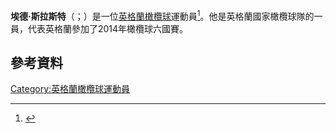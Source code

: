 '''埃德·斯拉斯特'''（{{lang-en|Ed Slater}}；{{bd|1988年|8月1日}}）是一位[[英格蘭|英格蘭]][[橄欖球|橄欖球]]運動員<ref>{{Cite web |url=http://www.leicestertigers.com/news/13347.php |title=Saxons debut delight for Slater |accessdate=2015-11-23 |archive-date=2016-08-27 |archive-url=https://web.archive.org/web/20160827003204/http://www.leicestertigers.com/news/13347.php |dead-url=no }}</ref>。他是英格蘭國家橄欖球隊的一員，代表英格蘭參加了2014年橄欖球六國賽。
==參考資料==
{{Reflist}}
[[Category:英格蘭橄欖球運動員|Category:英格蘭橄欖球運動員]]